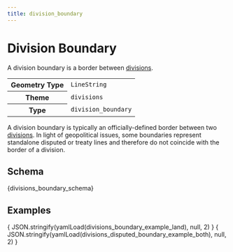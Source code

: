 ```yaml
---
title: division_boundary
---
```



# Division Boundary

A division boundary is a border between [divisions](/schema/reference/divisions/division).

<table>
  <tbody>
  <tr>
    <th>Geometry Type</th>
    <td><code>LineString</code></td>
  </tr>
  <tr>
    <th>Theme</th>
    <td><code>divisions</code></td>
  </tr>
  <tr>
    <th>Type</th>
    <td><code>division_boundary</code></td>
  </tr>
  </tbody>
</table>

A division boundary is typically an officially-defined border
between two [divisions](/schema/reference/divisions/division). In light of
geopolitical issues, some boundaries represent standalone
disputed or treaty lines and therefore do not coincide with the border
of a division.

## Schema

<Tabs>
  <TabItem value="browsable" label="Browsable" default>
    <JSONSchemaViewer schema={ yamlLoad(divisions_boundary_schema) } resolverOptions={ generateResolverOptions({remote: true, yamlBasePath: '/divisions'})}/>
  </TabItem>
  <TabItem value="yaml" label="YAML" default>
    <CodeBlock language="jsx">{divisions_boundary_schema}</CodeBlock>
  </TabItem>
</Tabs>

## Examples

<Tabs>
  <TabItem value="1" label="boundary" default>
    <CodeBlock language="json">{ JSON.stringify(yamlLoad(divisions_boundary_example_land), null, 2) }</CodeBlock>
  </TabItem>
  <TabItem value="2" label="disputed boundary" default>
    <CodeBlock language="json">{ JSON.stringify(yamlLoad(divisions_disputed_boundary_example_both), null, 2) }</CodeBlock>
  </TabItem>
</Tabs>
